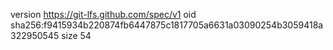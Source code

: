version https://git-lfs.github.com/spec/v1
oid sha256:f9415934b220874fb6447875c1817705a6631a03090254b3059418a322950545
size 54
